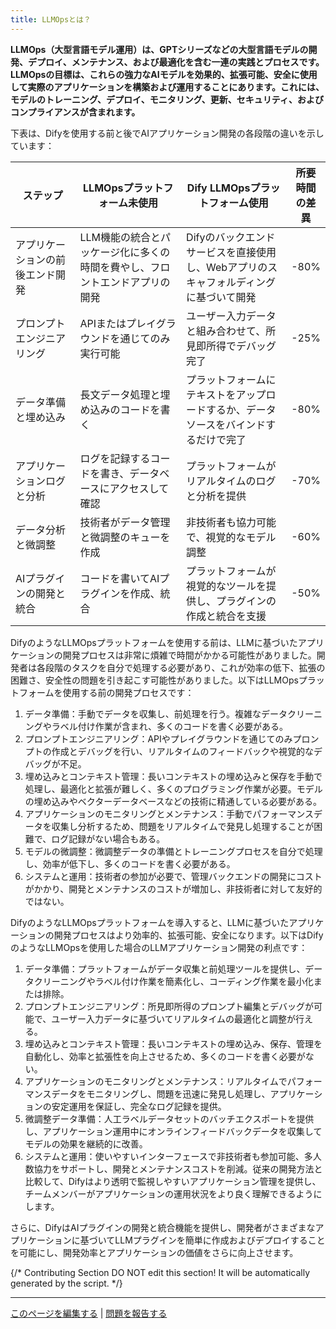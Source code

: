 ```yaml
---
title: LLMOpsとは？
---
```



**LLMOps（大型言語モデル運用）は、GPTシリーズなどの大型言語モデルの開発、デプロイ、メンテナンス、および最適化を含む一連の実践とプロセスです。LLMOpsの目標は、これらの強力なAIモデルを効果的、拡張可能、安全に使用して実際のアプリケーションを構築および運用することにあります。これには、モデルのトレーニング、デプロイ、モニタリング、更新、セキュリティ、およびコンプライアンスが含まれます。**

下表は、Difyを使用する前と後でAIアプリケーション開発の各段階の違いを示しています：

<table><thead><tr><th width="199">ステップ</th><th width="293">LLMOpsプラットフォーム未使用</th><th width="289">Dify LLMOpsプラットフォーム使用</th><th>所要時間の差異</th></tr></thead><tbody><tr><td>アプリケーションの前後エンド開発</td><td>LLM機能の統合とパッケージ化に多くの時間を費やし、フロントエンドアプリの開発</td><td>Difyのバックエンドサービスを直接使用し、Webアプリのスキャフォルディングに基づいて開発</td><td>-80%</td></tr><tr><td>プロンプトエンジニアリング</td><td>APIまたはプレイグラウンドを通じてのみ実行可能</td><td>ユーザー入力データと組み合わせて、所見即所得でデバッグ完了</td><td>-25%</td></tr><tr><td>データ準備と埋め込み</td><td>長文データ処理と埋め込みのコードを書く</td><td>プラットフォームにテキストをアップロードするか、データソースをバインドするだけで完了</td><td>-80%</td></tr><tr><td>アプリケーションログと分析</td><td>ログを記録するコードを書き、データベースにアクセスして確認</td><td>プラットフォームがリアルタイムのログと分析を提供</td><td>-70%</td></tr><tr><td>データ分析と微調整</td><td>技術者がデータ管理と微調整のキューを作成</td><td>非技術者も協力可能で、視覚的なモデル調整</td><td>-60%</td></tr><tr><td>AIプラグインの開発と統合</td><td>コードを書いてAIプラグインを作成、統合</td><td>プラットフォームが視覚的なツールを提供し、プラグインの作成と統合を支援</td><td>-50%</td></tr></tbody></table>

DifyのようなLLMOpsプラットフォームを使用する前は、LLMに基づいたアプリケーションの開発プロセスは非常に煩雑で時間がかかる可能性がありました。開発者は各段階のタスクを自分で処理する必要があり、これが効率の低下、拡張の困難さ、安全性の問題を引き起こす可能性がありました。以下はLLMOpsプラットフォームを使用する前の開発プロセスです：

1. データ準備：手動でデータを収集し、前処理を行う。複雑なデータクリーニングやラベル付け作業が含まれ、多くのコードを書く必要がある。
2. プロンプトエンジニアリング：APIやプレイグラウンドを通じてのみプロンプトの作成とデバッグを行い、リアルタイムのフィードバックや視覚的なデバッグが不足。
3. 埋め込みとコンテキスト管理：長いコンテキストの埋め込みと保存を手動で処理し、最適化と拡張が難しく、多くのプログラミング作業が必要。モデルの埋め込みやベクターデータベースなどの技術に精通している必要がある。
4. アプリケーションのモニタリングとメンテナンス：手動でパフォーマンスデータを収集し分析するため、問題をリアルタイムで発見し処理することが困難で、ログ記録がない場合もある。
5. モデルの微調整：微調整データの準備とトレーニングプロセスを自分で処理し、効率が低下し、多くのコードを書く必要がある。
6. システムと運用：技術者の参加が必要で、管理バックエンドの開発にコストがかかり、開発とメンテナンスのコストが増加し、非技術者に対して友好的ではない。

DifyのようなLLMOpsプラットフォームを導入すると、LLMに基づいたアプリケーションの開発プロセスはより効率的、拡張可能、安全になります。以下はDifyのようなLLMOpsを使用した場合のLLMアプリケーション開発の利点です：

1. データ準備：プラットフォームがデータ収集と前処理ツールを提供し、データクリーニングやラベル付け作業を簡素化し、コーディング作業を最小化または排除。
2. プロンプトエンジニアリング：所見即所得のプロンプト編集とデバッグが可能で、ユーザー入力データに基づいてリアルタイムの最適化と調整が行える。
3. 埋め込みとコンテキスト管理：長いコンテキストの埋め込み、保存、管理を自動化し、効率と拡張性を向上させるため、多くのコードを書く必要がない。
4. アプリケーションのモニタリングとメンテナンス：リアルタイムでパフォーマンスデータをモニタリングし、問題を迅速に発見し処理し、アプリケーションの安定運用を保証し、完全なログ記録を提供。
5. 微調整データ準備：人工ラベルデータセットのバッチエクスポートを提供し、アプリケーション運用中にオンラインフィードバックデータを収集してモデルの効果を継続的に改善。
6. システムと運用：使いやすいインターフェースで非技術者も参加可能、多人数協力をサポートし、開発とメンテナンスコストを削減。従来の開発方法と比較して、Difyはより透明で監視しやすいアプリケーション管理を提供し、チームメンバーがアプリケーションの運用状況をより良く理解できるようにします。

さらに、DifyはAIプラグインの開発と統合機能を提供し、開発者がさまざまなアプリケーションに基づいてLLMプラグインを簡単に作成およびデプロイすることを可能にし、開発効率とアプリケーションの価値をさらに向上させます。

{/*
Contributing Section
DO NOT edit this section!
It will be automatically generated by the script.
*/}

---

[このページを編集する](https://github.com/langgenius/dify-docs/edit/main/ja-jp/learn-more/extended-reading/what-is-llmops.mdx) | [問題を報告する](https://github.com/langgenius/dify-docs/issues/new?title=ドキュメントの問題%3A%20is-llm&body=%23%23%20問題の説明%0A%3C%21--%20発見した問題について簡単に説明してください%20--%3E%0A%0A%23%23%20ページリンク%0Ahttps%3A%2F%2Fgithub.com%2Flanggenius%2Fdify-docs%2Fblob%2Fmain%2Fja-jp/learn-more/extended-reading%2Fwhat-is-llmops.mdx%0A%0A%23%23%20提案される変更%0A%3C%21--%20特定の変更案がある場合は、ここで説明してください%20--%3E%0A%0A%3C%21--%20ドキュメントの品質向上にご協力いただきありがとうございます！%20--%3E)

